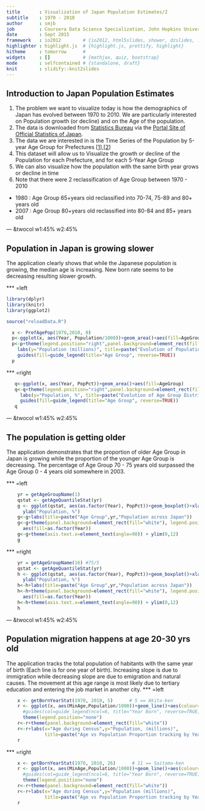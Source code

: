 ```yaml
---
title       : Visualization of Japan Population Estimates/2
subtitle    : 1970 - 2010
author      : smjb
job         : Coursera Data Science Specialization, John Hopkins University
date        : Sept 2015
framework   : io2012        # {io2012, html5slides, shower, dzslides, ...}
highlighter : highlight.js  # {highlight.js, prettify, highlight}
hitheme     : tomorrow      # 
widgets     : []            # {mathjax, quiz, bootstrap}
mode        : selfcontained # {standalone, draft}
knit        : slidify::knit2slides
---
```


## Introduction to Japan Population Estimates

1. The problem we want to visualize today is how the demographics of Japan has evolved between 1970 to 2010. We are particularly interested on Population growth (or decline) and on the Age of the population.
2. The data is downloaded from [Statistics Bureau](http://www.stat.go.jp/english/data/jinsui/2.htm) via the [Portal Site of Official Statistics of Japan](http://www.e-stat.go.jp/). 
3. The data we are interested in is the Time Series of the Population by 5-year Age Group for Prefectures [[1](http://www.e-stat.go.jp/SG1/estat/ListE.do?bid=000000090004&cycode=0)],[[2](http://www.e-stat.go.jp/SG1/estat/ListE.do?bid=000001039703&cycode=0)]
4. This dataset will allow us to Visualize the growth or decline of the Population for each Prefecture, and for each 5-Year Age Group
5. We can also visualize how the population with the same birth year grows or decline in time
6. Note that there were 2 reclassification of Age Group between 1970 - 2010
  * 1980 : Age Group 65+years old reclassified into 70-74, 75-89 and 80+ years old 
  * 2007 : Age Group 80+years old reclassified into 80-84 and 85+ years old 


--- &twocol w1:45% w2:45%

## Population in Japan is growing slower
The application clearly shows that while the Japanese population is growing, the median age is increasing. New born rate seems to be decreasing resulting slower growth.

*** =left

```r
library(dplyr)
library(knitr)
library(ggplot2)

source("reloadData.R")
```
```r
  x <- PrefAgePop(1970,2010, 0)
  p<-ggplot(x, aes(Year, Population/1000))+geom_area()+aes(fill=AgeGroup)
  p<-p+theme(legend.position="right",panel.background=element_rect(fill="white"))+
    labs(y="Population (millions)", title=paste("Evolution of Population by Age Group in Japan"))+
    guides(fill=guide_legend(title="Age Group", reverse=TRUE))
  p
```

*** =right

```r
   q<-ggplot(x, aes(Year, PopPct))+geom_area()+aes(fill=AgeGroup)
   q<-q+theme(legend.position="right",panel.background=element_rect(fill="white"))+
     labs(y="Population, %", title=paste("Evolution of Age Group Distribution in Japan"))+
     guides(fill=guide_legend(title="Age Group", reverse=TRUE))
   q
```

--- &twocol w1:45% w2:45%

## The population is getting older

The application demonstrates that the proportion of older Age Group in Japan is growing while the proportion of the younger Age Group is decreasing. The percentage of Age Group 70 - 75 years old surpassed the Age Group 0 - 4 years old somewhere in 2003.

*** =left

```r
    yr = getAgeGroupName(1)
    qstat <- getAgeQuantileStat(yr)
    g <- ggplot(qstat, aes(as.factor(Year), PopPct))+geom_boxplot()+xlab("Year")+
      ylab("Population, %")
    g<-g+labs(title=paste("Age Group",yr,"Population across Japan"))
    g<-g+theme(panel.background=element_rect(fill="white"), legend.position="none")+
      aes(fill=as.factor(Year))
    g<-g+theme(axis.text.x=element_text(angle=90)) + ylim(0,12)
    g
```

*** =right

```r
    yr = getAgeGroupName(16) #75/5
    qstat <- getAgeQuantileStat(yr)
    h <- ggplot(qstat, aes(as.factor(Year), PopPct))+geom_boxplot()+xlab("Year")+
      ylab("Population, %")
    h<-h+labs(title=paste("Age Group",yr,"Population across Japan"))
    h<-h+theme(panel.background=element_rect(fill="white"), legend.position="none")+
      aes(fill=as.factor(Year))
    h<-h+theme(axis.text.x=element_text(angle=90)) + ylim(0,12)
    h

```

--- &twocol w1:45% w2:45%

## Population migration happens at age 20-30 yrs old

The application tracks the total population of habitants with the same year of birth (Each line is for one year of birth). Increasing slope is due to immigration while decreasing slope are due to emigration and natural causes. The movement at this age range is most likely due to tertiary education and entering the job market in another city.
*** =left

```r
    x <- getBornYearStat(1970, 2010, 5)      # 5 == Akita-ken
    r <- ggplot(x, aes(MinAge,Population/1000))+geom_line()+aes(colour=factor(BornYear))+
      #guides(col=guide_legend(ncol=6, title="Year Born", reverse=TRUE))
      theme(legend.position="none")
    r<-r+theme(panel.background=element_rect(fill="white"))
    r<-r+labs(x="Age during Census",y="Population, (millions)", 
              title=paste("Age vs Population Proportion tracking by Year of Birth in Akita-ken"))
    r
```

*** =right

```r
    x <- getBornYearStat(1970, 2010, 26)      # 11 == Saitama-ken
    r <- ggplot(x, aes(MinAge,Population/1000))+geom_line()+aes(colour=factor(BornYear))+
      #guides(col=guide_legend(ncol=6, title="Year Born", reverse=TRUE))
      theme(legend.position="none")
    r<-r+theme(panel.background=element_rect(fill="white"))
    r<-r+labs(x="Age during Census",y="Population (millions)", 
              title=paste("Age vs Population Proportion tracking by Year of Birth in Kyoto-ken"))
    r
```

